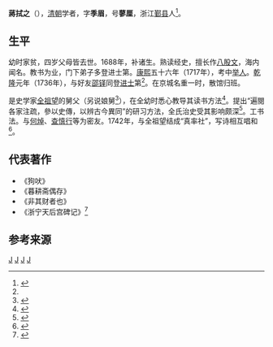 '''蔣拭之'''（{{bd|1670年||1740年||}}），[[清朝|清朝]]学者，字'''季眉'''，号'''蓼厘'''，浙江[[鄞县|鄞县]]人<ref name="jiang">{{cite web|url=http://www.zjda.gov.cn/dadb/tszt/mrcd/201209/t20120912_149343.htm|title=蒋拭之|publisher=浙江档案网|accessdate=2015-01-15|language=zh-cn|deadurl=yes|archiveurl=https://web.archive.org/web/20150116110720/http://www.zjda.gov.cn/dadb/tszt/mrcd/201209/t20120912_149343.htm|archivedate=2015年1月16日|df=}}</ref>。

==生平==

幼时家贫，四岁父母皆去世。1688年，补诸生。熟读经史，擅长作[[八股文|八股文]]，海内闻名。教书为业，门下弟子多登进士第。[[康熙|康熙]]五十六年（1717年），考中[[举人|举人]]。[[乾隆|乾隆]]元年（1736年），与好友[[邵铎|邵铎]]同登[[进士|进士]]第<ref name="jiang"/>。在京城名重一时，散馆归班。

是史学家[[全祖望|全祖望]]的舅父（另说娘舅<ref>{{cite web |url=http://data.book.hexun.com/chapter-396-6-1.shtml |title=岩中花树：1.北京 |publisher=和讯 |author=作者：赵柏田 |accessdate=2015-01-15 |language=zh-cn |archive-date=2015-01-16 |archive-url=https://web.archive.org/web/20150116125844/http://data.book.hexun.com/chapter-396-6-1.shtml |dead-url=yes }}</ref>），在全幼时悉心教导其读书方法<ref>{{cite web|url=http://www.cnnb.com.cn/gb/node2/channel/node13890/node47548/node61137/node61147/userobject7ai1293146.html|title=浙东史学名家——全祖望|publisher=中国宁波网|accessdate=2015-01-15|language=zh-cn|deadurl=yes|archiveurl=https://web.archive.org/web/20150116120412/http://www.cnnb.com.cn/gb/node2/channel/node13890/node47548/node61137/node61147/userobject7ai1293146.html|archivedate=2015-01-16}}</ref>。提出“遍閱各家注疏，參以史傳，以辨古今異同”的研习方法，全氏治史受其影响颇深<ref>{{cite web |url=http://authority.ddbc.edu.tw/person/index.php?fromInner=A009849 |title=蔣拭之 |publisher=中央研究院历史研究所 |accessdate=2015-01-15 |language=zh-tw |archive-date=2016-03-25 |archive-url=https://web.archive.org/web/20160325163718/http://authority.ddbc.edu.tw/person/index.php?fromInner=A009849 |dead-url=yes }}</ref>。工书法。与[[何焯|何焯]]、[[查慎行|查慎行]]等为密友。1742年，与全祖望结成“真率社”，写诗相互唱和<ref>{{cite web |url=http://www.nbdaj.gov.cn/dandt/ysrw/qc/200712/t20071226_6309.html |title=全祖望 |publisher=宁波档案网 |accessdate=2015-01-15 |language=zh-cn |archive-date=2015-01-16 |archive-url=https://web.archive.org/web/20150116121830/http://www.nbdaj.gov.cn/dandt/ysrw/qc/200712/t20071226_6309.html |dead-url=no }}</ref>。

==代表著作==
* 《狗吠》
* 《暮耕斋偶存》
* 《非其财者也》
* 《浙宁天后宫碑记》<ref>{{cite web|url=http://202.101.111.195:8084/mazu/mzwhdetail.asp?id=4469|title=妈祖文化资料库|publisher=莆田学院图书馆|accessdate=2015-01-15|language=zh-cn|deadurl=yes|archiveurl=https://web.archive.org/web/20150116101422/http://202.101.111.195:8084/mazu/mzwhdetail.asp?id=4469|archivedate=2015-01-16}}</ref>

==参考来源==
{{reflist|2}}
{{乾隆元年丙辰科殿试金榜}}
[[Category:鄞县人|J]]
[[Category:清朝书法家|J]]
[[Category:清朝诗人|J]]
[[Category:清朝历史学家|J]]